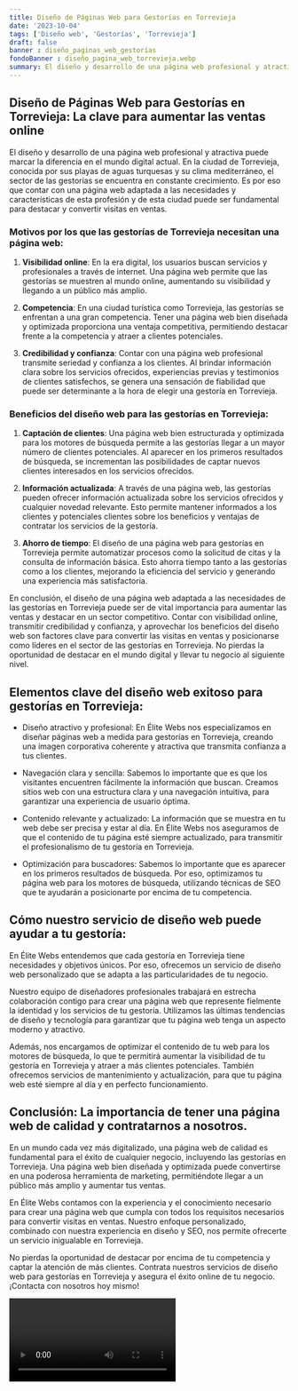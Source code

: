 ```yaml
---
title: Diseño de Páginas Web para Gestorías en Torrevieja
date: '2023-10-04'
tags: ['Diseño web', 'Gestorías', 'Torrevieja']
draft: false
banner : diseño_paginas_web_gestorías
fondoBanner : diseño_pagina_web_torrevieja.webp
summary: El diseño y desarrollo de una página web profesional y atractiva puede marcar la diferencia en el mundo digital actual. En la ciudad de Torrevieja, conocida por sus playas de aguas turquesas y su clima mediterráneo, el sector de las gestorías se encuentra en constante crecimiento. Es por eso que contar con una página web adaptada a las necesidades y características de esta profesión y de esta ciudad puede ser fundamental para destacar y convertir visitas en ventas.
---
```


## Diseño de Páginas Web para Gestorías en Torrevieja: La clave para aumentar las ventas online

El diseño y desarrollo de una página web profesional y atractiva puede marcar la diferencia en el mundo digital actual. En la ciudad de Torrevieja, conocida por sus playas de aguas turquesas y su clima mediterráneo, el sector de las gestorías se encuentra en constante crecimiento. Es por eso que contar con una página web adaptada a las necesidades y características de esta profesión y de esta ciudad puede ser fundamental para destacar y convertir visitas en ventas.

### Motivos por los que las gestorías de Torrevieja necesitan una página web:

1. **Visibilidad online**: En la era digital, los usuarios buscan servicios y profesionales a través de internet. Una página web permite que las gestorías se muestren al mundo online, aumentando su visibilidad y llegando a un público más amplio.

2. **Competencia**: En una ciudad turística como Torrevieja, las gestorías se enfrentan a una gran competencia. Tener una página web bien diseñada y optimizada proporciona una ventaja competitiva, permitiendo destacar frente a la competencia y atraer a clientes potenciales.

3. **Credibilidad y confianza**: Contar con una página web profesional transmite seriedad y confianza a los clientes. Al brindar información clara sobre los servicios ofrecidos, experiencias previas y testimonios de clientes satisfechos, se genera una sensación de fiabilidad que puede ser determinante a la hora de elegir una gestoría en Torrevieja.

### Beneficios del diseño web para las gestorías en Torrevieja:

1. **Captación de clientes**: Una página web bien estructurada y optimizada para los motores de búsqueda permite a las gestorías llegar a un mayor número de clientes potenciales. Al aparecer en los primeros resultados de búsqueda, se incrementan las posibilidades de captar nuevos clientes interesados en los servicios ofrecidos.

2. **Información actualizada**: A través de una página web, las gestorías pueden ofrecer información actualizada sobre los servicios ofrecidos y cualquier novedad relevante. Esto permite mantener informados a los clientes y potenciales clientes sobre los beneficios y ventajas de contratar los servicios de la gestoría.

3. **Ahorro de tiempo**: El diseño de una página web para gestorías en Torrevieja permite automatizar procesos como la solicitud de citas y la consulta de información básica. Esto ahorra tiempo tanto a las gestorías como a los clientes, mejorando la eficiencia del servicio y generando una experiencia más satisfactoria.

En conclusión, el diseño de una página web adaptada a las necesidades de las gestorías en Torrevieja puede ser de vital importancia para aumentar las ventas y destacar en un sector competitivo. Contar con visibilidad online, transmitir credibilidad y confianza, y aprovechar los beneficios del diseño web son factores clave para convertir las visitas en ventas y posicionarse como líderes en el sector de las gestorías en Torrevieja. No pierdas la oportunidad de destacar en el mundo digital y llevar tu negocio al siguiente nivel.

<GifSeo />

<Cta />

## Elementos clave del diseño web exitoso para gestorías en Torrevieja:

- Diseño atractivo y profesional: En Élite Webs nos especializamos en diseñar páginas web a medida para gestorías en Torrevieja, creando una imagen corporativa coherente y atractiva que transmita confianza a tus clientes.

- Navegación clara y sencilla: Sabemos lo importante que es que los visitantes encuentren fácilmente la información que buscan. Creamos sitios web con una estructura clara y una navegación intuitiva, para garantizar una experiencia de usuario óptima.

- Contenido relevante y actualizado: La información que se muestra en tu web debe ser precisa y estar al día. En Élite Webs nos aseguramos de que el contenido de tu página esté siempre actualizado, para transmitir el profesionalismo de tu gestoría en Torrevieja.

- Optimización para buscadores: Sabemos lo importante que es aparecer en los primeros resultados de búsqueda. Por eso, optimizamos tu página web para los motores de búsqueda, utilizando técnicas de SEO que te ayudarán a posicionarte por encima de tu competencia.

## Cómo nuestro servicio de diseño web puede ayudar a tu gestoría:

En Élite Webs entendemos que cada gestoría en Torrevieja tiene necesidades y objetivos únicos. Por eso, ofrecemos un servicio de diseño web personalizado que se adapta a las particularidades de tu negocio.

Nuestro equipo de diseñadores profesionales trabajará en estrecha colaboración contigo para crear una página web que represente fielmente la identidad y los servicios de tu gestoría. Utilizamos las últimas tendencias de diseño y tecnología para garantizar que tu página web tenga un aspecto moderno y atractivo.

Además, nos encargamos de optimizar el contenido de tu web para los motores de búsqueda, lo que te permitirá aumentar la visibilidad de tu gestoría en Torrevieja y atraer a más clientes potenciales. También ofrecemos servicios de mantenimiento y actualización, para que tu página web esté siempre al día y en perfecto funcionamiento.

## Conclusión: La importancia de tener una página web de calidad y contratarnos a nosotros.

En un mundo cada vez más digitalizado, una página web de calidad es fundamental para el éxito de cualquier negocio, incluyendo las gestorías en Torrevieja. Una página web bien diseñada y optimizada puede convertirse en una poderosa herramienta de marketing, permitiéndote llegar a un público más amplio y aumentar tus ventas.

En Élite Webs contamos con la experiencia y el conocimiento necesario para crear una página web que cumpla con todos los requisitos necesarios para convertir visitas en ventas. Nuestro enfoque personalizado, combinado con nuestra experiencia en diseño y SEO, nos permite ofrecerte un servicio inigualable en Torrevieja.

No pierdas la oportunidad de destacar por encima de tu competencia y captar la atención de más clientes. Contrata nuestros servicios de diseño web para gestorías en Torrevieja y asegura el éxito online de tu negocio. ¡Contacta con nosotros hoy mismo!

<Video />

<CtaBot job='Gestorías' city='Torrevieja'/>

<Gmaps query='Torrevieja+españa+maps' />